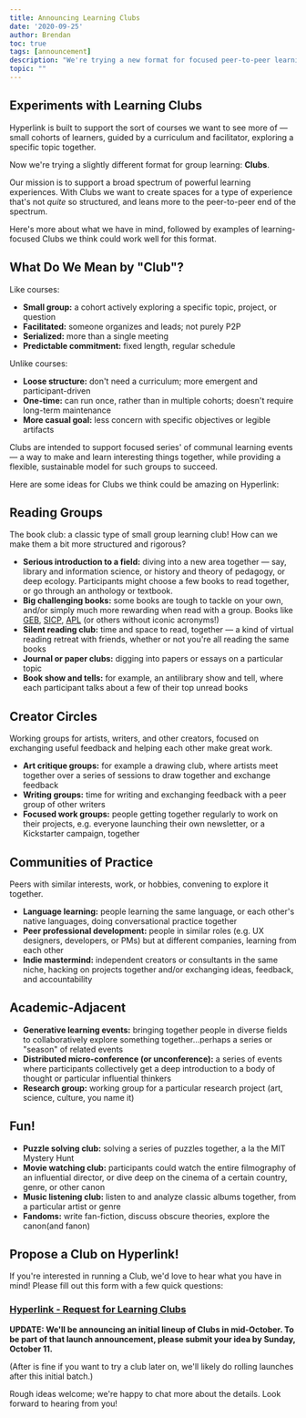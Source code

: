 ```yaml
---
title: Announcing Learning Clubs
date: '2020-09-25'
author: Brendan
toc: true
tags: [announcement]
description: "We're trying a new format for focused peer-to-peer learning — Clubs. Browse our initial ideas and propose a Club you'd like to facilitate!"
topic: ""
---
```



## Experiments with Learning Clubs

Hyperlink is built to support the sort of courses we want to see more of — small cohorts of learners, guided by a curriculum and facilitator, exploring a specific topic together.

Now we're trying a slightly different format for group learning: **Clubs**.

Our mission is to support a broad spectrum of powerful learning experiences. With Clubs we want to create spaces for a type of experience that's not *quite* so structured, and leans more to the peer-to-peer end of the spectrum.

Here's more about what we have in mind, followed by examples of learning-focused Clubs we think could work well for this format.

## What Do We Mean by "Club"?

Like courses:

- **Small group:** a cohort actively exploring a specific topic, project, or question
- **Facilitated:** someone organizes and leads; not purely P2P
- **Serialized:** more than a single meeting
- **Predictable commitment:** fixed length, regular schedule

Unlike courses:

- **Loose structure:** don't need a curriculum; more emergent and participant-driven
- **One-time:** can run once, rather than in multiple cohorts; doesn't require long-term maintenance
- **More casual goal:** less concern with specific objectives or legible artifacts

Clubs are intended to support focused series' of communal learning events — a way to make and learn interesting things together, while providing a flexible, sustainable model for such groups to succeed.

Here are some ideas for Clubs we think could be amazing on Hyperlink:

## Reading Groups

The book club: a classic type of small group learning club! How can we make them a bit more structured and rigorous?

- **Serious introduction to a field:** diving into a new area together — say, library and information science, or history and theory of pedagogy, or deep ecology. Participants might choose a few books to read together, or go through an anthology or textbook.
- **Big challenging books:** some books are tough to tackle on your own, and/or simply much more rewarding when read with a group. Books like [GEB](https://www.goodreads.com/book/show/24113.G_del_Escher_Bach), [SICP](https://www.goodreads.com/book/show/43713.Structure_and_Interpretation_of_Computer_Programs), [APL](https://www.goodreads.com/book/show/79766.A_Pattern_Language) (or others without iconic acronyms!)
- **Silent reading club:** time and space to read, together — a kind of virtual reading retreat with friends, whether or not you're all reading the same books
- **Journal or paper clubs:** digging into papers or essays on a particular topic
- **Book show and tells:** for example, an antilibrary show and tell, where each participant talks about a few of their top unread books

## Creator Circles

Working groups for artists, writers, and other creators, focused on exchanging useful feedback and helping each other make great work.

- **Art critique groups:** for example a drawing club, where artists meet together over a series of sessions to draw together and exchange feedback
- **Writing groups:** time for writing and exchanging feedback with a peer group of other writers
- **Focused work groups:** people getting together regularly to work on their projects, e.g. everyone launching their own newsletter, or a Kickstarter campaign, together

## Communities of Practice

Peers with similar interests, work, or hobbies, convening to explore it together.

- **Language learning:** people learning the same language, or each other's native languages, doing conversational practice together
- **Peer professional development:** people in similar roles (e.g. UX designers, developers, or PMs) but at different companies, learning from each other
- **Indie mastermind:** independent creators or consultants in the same niche, hacking on projects together and/or exchanging ideas, feedback, and accountability

## Academic-Adjacent

- **Generative learning events:** bringing together people in diverse fields to collaboratively explore something together…perhaps a series or "season" of related events
- **Distributed micro-conference (or unconference):** a series of events where participants collectively get a deep introduction to a body of thought or particular influential thinkers
- **Research group:** working group for a particular research project (art, science, culture, you name it)

## Fun!

- **Puzzle solving club:** solving a series of puzzles together, a la the MIT Mystery Hunt
- **Movie watching club:** participants could watch the entire filmography of an influential director, or dive deep on the cinema of a certain country, genre, or other canon
- **Music listening club:** listen to and analyze classic albums together, from a particular artist or genre
- **Fandoms:** write fan-fiction, discuss obscure theories, explore the canon(and fanon)

## Propose a Club on Hyperlink!

If you're interested in running a Club, we'd love to hear what you have in mind! Please fill out this form with a few quick questions:

### [Hyperlink - Request for Learning Clubs](https://hyperlink.academy/forms/propose-club)

**UPDATE: We'll be announcing an initial lineup of Clubs in mid-October. To be part of that launch announcement, please submit your idea by Sunday, October 11.**

(After is fine if you want to try a club later on, we'll likely do rolling launches after this initial batch.)

Rough ideas welcome; we're happy to chat more about the details. Look forward to hearing from you!